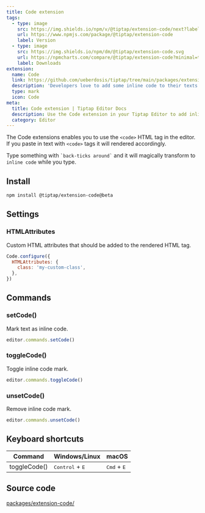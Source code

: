 ```yaml
---
title: Code extension
tags:
  - type: image
    src: https://img.shields.io/npm/v/@tiptap/extension-code/next?label=version
    url: https://www.npmjs.com/package/@tiptap/extension-code
    label: Version
  - type: image
    src: https://img.shields.io/npm/dm/@tiptap/extension-code.svg
    url: https://npmcharts.com/compare/@tiptap/extension-code?minimal=true
    label: Downloads
extension:
  name: Code
  link: https://github.com/ueberdosis/tiptap/tree/main/packages/extension-code
  description: 'Developers love to add some inline code to their texts.'
  type: mark
  icon: Code
meta:
  title: Code extension | Tiptap Editor Docs
  description: Use the Code extension in your Tiptap Editor to add inline code to your texts. Learn more in our docs!
  category: Editor
---
```



The Code extensions enables you to use the `<code>` HTML tag in the editor. If you paste in text with `<code>` tags it will rendered accordingly.

Type something with <code>\`back-ticks around\`</code> and it will magically transform to `inline code` while you type.

<CodeDemo path="/Marks/Code" />

## Install

```bash
npm install @tiptap/extension-code@beta
```

## Settings

### HTMLAttributes

Custom HTML attributes that should be added to the rendered HTML tag.

```js
Code.configure({
  HTMLAttributes: {
    class: 'my-custom-class',
  },
})
```

## Commands

### setCode()

Mark text as inline code.

```js
editor.commands.setCode()
```

### toggleCode()

Toggle inline code mark.

```js
editor.commands.toggleCode()
```

### unsetCode()

Remove inline code mark.

```js
editor.commands.unsetCode()
```

## Keyboard shortcuts

| Command      | Windows/Linux                     | macOS                         |
| ------------ | --------------------------------- | ----------------------------- |
| toggleCode() | <kbd>Control</kbd> + <kbd>E</kbd> | <kbd>Cmd</kbd> + <kbd>E</kbd> |

## Source code

[packages/extension-code/](https://github.com/ueberdosis/tiptap/blob/main/packages/extension-code/)
